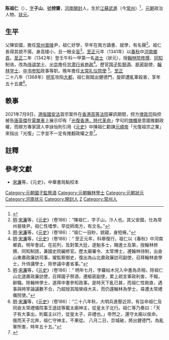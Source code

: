 '''陈祖仁'''（{{bd|1314年||1368年|catIdx=C陈}}），[[表字|字]]'''子山'''，[[號|號]]'''控齋'''，[[河南|河南]][[開封|開封]]人，生於[[江蘇|江蘇]][[武進|武進]]（今[[常州|常州]]）<ref>{{Cite web |url=http://www.renwencz.com/a/lcmr/mrms/2013/0327/2484.html |title=状元陈祖仁轶事人文常州 |accessdate=2018-03-09 |archive-date=2018-03-10 |archive-url=https://web.archive.org/web/20180310010707/http://www.renwencz.com/a/lcmr/mrms/2013/0327/2484.html |dead-url=no }}</ref>，[[元朝|元朝]]政治人物、[[狀元|狀元]]。

==生平==
父陳安國，擔任[[常州|常州]][[晉陵|晉陵]]尹，祖仁好學，早年在南方讀書、就學，有名聲<ref>[[明|明]]·[[宋濂|宋濂]]等，《[[元史|元史]]》（卷186）：“陳祖仁，字子山，汴人也。其父安國，仕為常州晉陵尹。祖仁性嗜學，早從師南方，有文名。”</ref>。祖仁長得其貌不揚，身高矮小，且一眼全[[盲|盲]]<ref>[[明|明]]·[[宋濂|宋濂]]等，《[[元史|元史]]》（卷186）：“祖仁一目眇，貌寢，身短瘠。”</ref>。[[至正|至正]]元年（1341年）以[[春秋_(史書)|春秋]]中[[河南|河南]][[鄉貢|鄉貢]]。[[至正|至正]]二年（1342年）登壬午科一甲第一名[[进士|进士]]（狀元），授[[翰林院|翰林院]][[修撰|修撰]]、[[同知|同知]]制诰，改為[[侍讲学士|侍讲学士]]、出[[北京|京]]擔任[[甘肃行省|甘肃行省]][[参政|参政]]<ref>[[明|明]]·[[宋濂|宋濂]]等，《[[元史|元史]]》（卷186）：“ 至正元年，科舉復行，祖仁以《春秋》中河南鄉貢。明年會試，在前列，及對策大廷，遂魁多士，賜進士及第，授翰林修撰、同知制誥，兼國史院編修官。歷太廟署令、太常博士，遷翰林待制，出僉山東肅政廉訪司事，擢監察御史，復出為山北肅政廉訪司副使，召拜翰林直學士，升侍講學士，除參議中書省事。”</ref>。歷官[[国子監祭酒|国子監祭酒]]、[[枢密|枢密]]副使、[[翰林学士|翰林学士]]、[[中书|中书]][[参知|参知]]政事等职。晚年擔任[[太常|太常]][[礼仪|礼仪]][[院使|院使]] <ref>[[明|明]]·[[宋濂|宋濂]]等，《[[元史|元史]]》（卷186）：“ 明年七月，孛羅帖木兒入中書為丞相，除祖仁山北道肅政廉訪使，召拜國子祭酒，遷樞密副使，累上疏言軍政利害，不報，辭職。除翰林學士，遂拜中書參知政事。是時天下亂已甚，而祖仁性剛直，遇事與時宰論議數不合，乃超授其階榮祿大夫，而仍還翰林為學士，尋遷太常禮儀​​院使。”</ref>。[[至正|至正]]二十八年（1368年）[[明军|明军]]攻陷[[大都|大都]]，祖仁剛踏出健德門，旋即遭亂軍殺害，享年五十五歲<ref>[[明|明]]·[[宋濂|宋濂]]等，《[[元史|元史]]》（卷186）：“二十八年秋，大明兵進壓近郊，有旨命祖仁及同僉太常禮儀院事王遜誌等載太廟神主，從皇太子北行。祖仁等乃奏曰：「天子有大事出，則載主以行，從皇太子，非禮也。」帝然之，還守太廟以俟命。俄而天子北奔，祖仁守神主，不果從。 八月二日，京城破，將出健德門，為亂軍所害，時年五十五。”</ref>。

==軼事==
2021年7月9日，[[港版國安法|港版國安法]]首宗案件在[[香港高等法院|香港高等法院]]審訊期間，控方[[律政司|律政司]]指控被告[[唐英傑|唐英傑]]在[[電單車|電單車]]上展示印有「[[光復香港，時代革命|光復香港，時代革命]]」字句的[[旗幟|旗幟]]是意圖推翻政權，而辯方專家證人李詠怡則引用《[[元史|元史]]》中陳祖仁勸諫[[元順帝|元順帝]]「光復祖宗之業」來指出「光復」二字並不一定有推翻政權之意<ref>{{cite news |title=【國安法首案】政治系教授稱「光復行動」不涉推翻政權 僅抗議水貨客干擾生活 |url=https://www.inmediahk.net/node/社運/【國安法首案】政治系教授稱「光復行動」不涉推翻政權-僅抗議水貨客干擾生活 |work=獨立媒體 |date=2021-07-09}}</ref>。

==註釋==
{{reflist}}

==參考文獻==
*[[宋濂|宋濂]]等，《元史》，中華書局點校本

{{至正二年壬午科廷試金榜}}
{{河南状元}}
{{DEFAULTSORT:Chen陳}}

[[Category:元朝國子監祭酒|Category:元朝國子監祭酒]]
[[Category:元朝翰林學士|Category:元朝翰林學士]]
[[Category:元朝狀元|Category:元朝狀元]]
[[Category:河南状元|Category:河南状元]]
[[Category:開封人|Category:開封人]]
[[Category:陈姓|Z]]
[[Category:常州人|Category:常州人]]